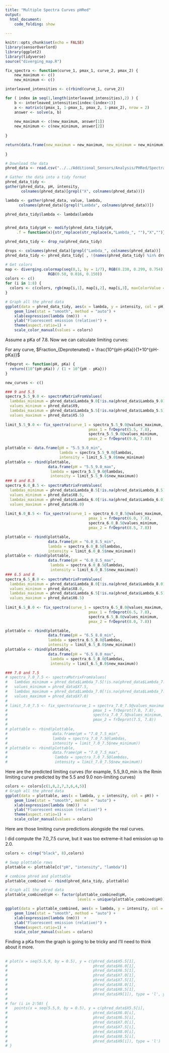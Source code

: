 ```yaml
---
title: "Multiple Spectra Curves pHRed"
output: 
  html_document:
    code_folding: show
      
---
```


```r
knitr::opts_chunk$set(echo = FALSE)
library(sensorOverlord)
library(ggplot2)
library(tidyverse)
source("diverging_map.R")
```

```r
fix_spectra <- function(curve_1, pmax_1, curve_2, pmax_2) {
    new_maximum <- c()
    new_minimum <- c()

interleaved_intensities <- c(rbind(curve_1, curve_2))

for ( index in seq(1,length(interleaved_intensities),2) ) {
    b <- interleaved_intensities[index:(index+1)]
    a <- matrix(c(pmax_1, 1-pmax_1, pmax_2, 1-pmax_2), nrow = 2)
    answer <- solve(a, b)
    
    new_maximum <- c(new_maximum, answer[1])
    new_minimum <- c(new_minimum, answer[2])
    
}

return(data.frame(new_maximum = new_maximum, new_minimum = new_minimum))
       
}
```

```r
# Download the data
phred_data <- read.csv("../../Additional_Sensors/Analysis/PHRed/Spectra_phred_multiple.csv", header = TRUE)

# Gather the data into a tidy format
phred_data_tidy <-
gather(phred_data, pH, intensity, 
       colnames(phred_data)[grepl("X", colnames(phred_data))]) 

lambda <- gather(phred_data, value, lambda,
      colnames(phred_data)[grepl("Lambda", colnames(phred_data))])

phred_data_tidy$lambda <- lambda$lambda


phred_data_tidy$pH <- modify(phred_data_tidy$pH, 
     .f = function(x){str_replace(str_replace(x,"Lambda_", ""),"X","")})

phred_data_tidy <- drop_na(phred_data_tidy)

drops <- colnames(phred_data)[grepl("Lambda_", colnames(phred_data))]
phred_data_tidy <- phred_data_tidy[ , !(names(phred_data_tidy) %in% drops)]
```

```r
# Get colors
map <- diverging.colormap(seq(0,1, by = 1/7), RGB(0.230, 0.299, 0.754), 
                   RGB(0.58, 0.016, 0.150))
colors <- c()
for (i in 1:8) {
  colors <- c(colors, rgb(map[i,1], map[i,2], map[i,3], maxColorValue = 1))
}

# Graph all the phred data
ggplot(data = phred_data_tidy, aes(x = lambda, y = intensity, col = pH)) +
    geom_line(stat = "smooth", method = "auto") +
    xlab(expression(lambda (nm)))  +
    ylab("Fluorescent emission (relative)") +
    theme(aspect.ratio=1) +
    scale_color_manual(values = colors)
```

Assume a pKa of 7.8. Now we can calculate limiting curves:

For any curve, $Fraction_{Deprotenated} = \frac{10^{pH-pKa}}{1+10^{pH-pKa}}$

```r
frDeprot <- function(pH, pKa) {
  return((10^(pH-pKa)) / (1 + 10^{pH - pKa}))
}

new_curves <- c()

### 9 and 5.5
spectra_5.5_9.0 <- spectraMatrixFromValues(
  lambdas_minimum = phred_data$Lambda_9.0[!is.na(phred_data$Lambda_9.0)],
  values_minimum = phred_data$X9,
  lambdas_maximum = phred_data$Lambda_5.5[!is.na(phred_data$Lambda_5.5)],
  values_maximum = phred_data$X5.5)
                                            
limit_5.5_9.0 <- fix_spectra(curve_1 = spectra_5.5_9.0@values_maximum,
                                     pmax_1 = frDeprot(5.5, 7.8), 
                                     spectra_5.5_9.0@values_minimum, 
                                     pmax_2 = frDeprot(9.0, 7.8))

plottable <- data.frame(pH = "5.5_9.0_min", 
                        lambda = spectra_5.5_9.0@lambdas,
                        intensity = limit_5.5_9.0$new_minimum)
plottable <- rbind(plottable,
                   data.frame(pH = "5.5_9.0_max", 
                    lambda = spectra_5.5_9.0@lambdas,
                    intensity = limit_5.5_9.0$new_maximum))
### 6 and 8.5
spectra_6.0_8.5 <- spectraMatrixFromValues(
  lambdas_minimum = phred_data$Lambda_8.5[!is.na(phred_data$Lambda_8.5)],
  values_minimum = phred_data$X8.5,
  lambdas_maximum = phred_data$Lambda_6.0[!is.na(phred_data$Lambda_6.0)],
  values_maximum = phred_data$X6.0)
                                            
limit_6.0_8.5 <- fix_spectra(curve_1 = spectra_6.0_8.5@values_maximum,
                                     pmax_1 = frDeprot(6.0, 7.8), 
                                     spectra_6.0_8.5@values_minimum, 
                                     pmax_2 = frDeprot(8.5, 7.8))

plottable <- rbind(plottable,
                   data.frame(pH = "6.0_8.5_min", 
                   lambda = spectra_6.0_8.5@lambdas,
                   intensity = limit_6.0_8.5$new_minimum))
plottable <- rbind(plottable,
                   data.frame(pH = "6.0_8.5_max", 
                    lambda = spectra_6.0_8.5@lambdas,
                    intensity = limit_6.0_8.5$new_maximum))
### 6.5 and 8
spectra_6.5_8.0 <- spectraMatrixFromValues(
  lambdas_minimum = phred_data$Lambda_8.0[!is.na(phred_data$Lambda_8.0)],
  values_minimum = phred_data$X8.0,
  lambdas_maximum = phred_data$Lambda_6.5[!is.na(phred_data$Lambda_6.5)],
  values_maximum = phred_data$X6.5)
                                            
limit_6.5_8.0 <- fix_spectra(curve_1 = spectra_6.5_8.0@values_maximum,
                                     pmax_1 = frDeprot(6.5, 7.8), 
                                     spectra_6.5_8.0@values_minimum, 
                                     pmax_2 = frDeprot(8.0, 7.8))

plottable <- rbind(plottable,
                   data.frame(pH = "6.5_8.0_min", 
                   lambda = spectra_6.5_8.0@lambdas,
                   intensity = limit_6.5_8.0$new_minimum))
plottable <- rbind(plottable,
                   data.frame(pH = "6.5_8.0_max", 
                    lambda = spectra_6.5_8.0@lambdas,
                    intensity = limit_6.5_8.0$new_maximum))

### 7.0 and 7.5
# spectra_7.0_7.5 <- spectraMatrixFromValues(
#   lambdas_minimum = phred_data$Lambda_7.5[!is.na(phred_data$Lambda_7.5)],
#   values_minimum = phred_data$X7.5,
#   lambdas_maximum = phred_data$Lambda_7.0[!is.na(phred_data$Lambda_7.0)],
#   values_maximum = phred_data$X7.0)
#                                             
# limit_7.0_7.5 <- fix_spectra(curve_1 = spectra_7.0_7.5@values_maximum,
#                                      pmax_1 = frDeprot(7.0, 7.8), 
#                                      spectra_7.0_7.5@values_minimum, 
#                                      pmax_2 = frDeprot(7.5, 7.8))
# 
# plottable <- rbind(plottable,
#                    data.frame(pH = "7.0_7.5_min", 
#                    lambda = spectra_7.0_7.5@lambdas,
#                    intensity = limit_7.0_7.5$new_minimum))
# plottable <- rbind(plottable,
#                    data.frame(pH = "7.0_7.5_max", 
#                     lambda = spectra_7.0_7.5@lambdas,
#                     intensity = limit_7.0_7.5$new_maximum))

```

Here are the predicted limiting curves (for example, 5.5_9.0_min is the Rmin limiting
curve predicted by the 5.5 and 9.0 non-limiting curves)

```r
colors <- colors[c(1,8,2,7,3,6,4,5)]
# Graph all the phred data
ggplot(data = plottable, aes(x = lambda, y = intensity, col = pH)) +
    geom_line(stat = "smooth", method = "auto") +
    xlab(expression(lambda (nm)))  +
    ylab("Fluorescent emission (relative)") +
    theme(aspect.ratio=1) +
    scale_color_manual(values = colors)
```


Here are those limiting curve predictions alongside the real curves.

I did compute the 7.0_7.5 curve, but it was too extreme--it had emission up to 2.0.

```r
colors <- c(rep("black", 8),colors)

# Swap plottable rows
plottable <- plottable[c("pH", "intensity", "lambda")]

# combine phred and plottable
plottable_combined <- rbind(phred_data_tidy, plottable)

# Graph all the phred data
plottable_combined$pH <- factor(plottable_combined$pH, 
                                levels = unique(plottable_combined$pH))

ggplot(data = plottable_combined, aes(x = lambda, y = intensity, col = pH)) +
    geom_line(stat = "smooth", method = "auto") +
    xlab(expression(lambda (nm)))  +
    ylab("Fluorescent emission (relative)") +
    theme(aspect.ratio=1) +
    scale_color_manual(values = colors)
```


Finding a pKa from the graph is going to be tricky and I'll
need to think about it more.

##
```r
# plot(x = seq(5.5,9, by = 0.5), y = c(phred_data$X5.5[1], 
#                                      phred_data$X6.0[1],
#                                      phred_data$X6.5[1], 
#                                      phred_data$X7.0[1], 
#                                      phred_data$X7.5[1], 
#                                      phred_data$X8.0[1], 
#                                      phred_data$X8.5[1],
#                                      phred_data$X9[1]), type = 'l', ylim = c(0,1))
# 
# for (i in 2:50) {
#   points(x = seq(5.5,9, by = 0.5), y = c(phred_data$X5.5[i], 
#                                      phred_data$X6.0[i],
#                                      phred_data$X6.5[i], 
#                                      phred_data$X7.0[i], 
#                                      phred_data$X7.5[i], 
#                                      phred_data$X8.0[i], 
#                                      phred_data$X8.5[i],
#                                      phred_data$X9[i]), type = 'l')
# }

```
